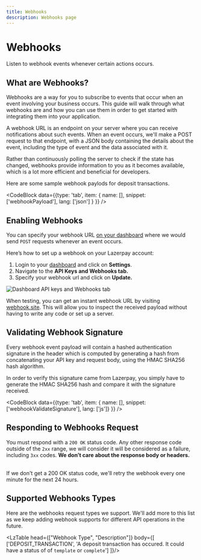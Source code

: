 ```yaml
---
title: Webhooks
description: Webhooks page
---
```


# Webhooks

Listen to webhook events whenever certain actions occurs.

<Divider className='max-w-100 mt-1 mb-1' />

## What are Webhooks?

Webhooks are a way for you to subscribe to events that occur when an event involving your business occurs. This guide will walk through what webhooks are and how you can use them in order to get started with integrating them into your application.

A webhook URL is an endpoint on your server where you can receive notifications about such events. When an event occurs, we'll make a POST request to that endpoint, with a JSON body containing the details about the event, including the type of event and the data associated with it.

<Alert>Rather than continuously polling the server to check if the state has changed, webhooks provide information to you as it becomes available, which is a lot more efficient and beneficial for developers.</Alert>

Here are some sample webhook paylods for deposit transactions.

<CodeBlock
  data={{type: 'tab', item: {
    name: [], 
    snippet: ['webhookPayload'], 
    lang: ['json'] }
  }} 
/>
<Divider className='max-w-100 mt-1 mb-2' />

## Enabling Webhooks
You can specify your webhook URL <a href="#">on your dashboard</a> where we would send <code>POST</code> requests whenever an event occurs.

Here’s how to set up a webhook on your Lazerpay account:

1. Login to your <a href="#">dashboard</a> and click on <strong>Settings</strong>.
2. Navigate to the <strong>API Keys and Webhooks tab.</strong>
3. Specify your webhook url and click on <strong>Update.</strong>

![Dashboard API keys and Webhooks tab](/images/keys_and_webhooks.png)

<Alert>When testing, you can get an instant webhook URL by visiting <a href="#">webhook.site</a>. This will allow you to inspect the received payload without having to write any code or set up a server.</Alert>
<Divider className='max-w-100 mt-1 mb-2' />

## Validating Webhook Signature

Every webhook event payload will contain a hashed authentication signature in the header which is computed by generating a hash from concatenating your API key and request body, using the HMAC SHA256 hash algorithm. 

In order to verify this signature came from Lazerpay, you simply have to generate the HMAC SHA256 hash and compare it with the signature received.

<CodeBlock 
  data={{type: 'tab', item: {
    name: [], 
    snippet: ['webhookValidateSignature'], 
    lang: ['js']}
  }} 
/>
<Divider className='max-w-100 mt-1 mb-2' />

## Responding to Webhooks Request
You must respond with a <code>200 OK</code> status code. Any other response code outside of the <code>2xx</code> range, we will consider it will be considered as a failure, including <code>3xx</code> codes. <strong>We don’t care about the response body or headers.</strong>

<br/>
<Alert>If we don't get a 200 OK status code, we'll retry the webhook every one minute for the next 24 hours.</Alert>
<Divider className='max-w-100 mt-1 mb-2' />

## Supported Webhooks Types
Here are the webhooks request types we support. We'll add more to this list as we keep adding webhook supports for different API operations in the future.

<LzTable head={["Webhook Type", "Description"]} body={[
  ['DEPOSIT_TRANSACTION', 'A deposit transaction has occured. It could have a status of of <code>template</code> or <code>complete</code>']
]}/>
